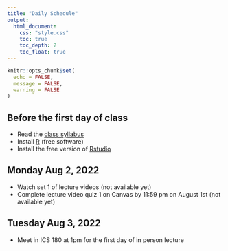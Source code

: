 ---
title: "Daily Schedule"
output: 
  html_document:
    css: "style.css"
    toc: true
    toc_depth: 2
    toc_float: true
---

```{r setup, include=FALSE}
knitr::opts_chunk$set(
  echo = FALSE,
  message = FALSE,
  warning = FALSE
)
```

## Before the first day of class 

- Read the [class syllabus](documents/stats7-summerII-2022-syllabus.pdf)
- Install [R](https://www.r-project.org/) (free software)
- Install the free version of [Rstudio](https://www.rstudio.com/)

## Monday Aug 2, 2022  

- Watch set 1 of lecture videos (not available yet)
- Complete lecture video quiz 1 on Canvas by 11:59 pm on August 1st (not available yet)

## Tuesday Aug 3, 2022

- Meet in ICS 180 at 1pm for the first day of in person lecture
